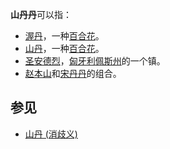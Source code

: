 '''山丹丹'''可以指：
* [[渥丹|渥丹]]，一种[[百合花|百合花]]。
* [[山丹|山丹]]，一种[[百合花|百合花]]。
* [[圣安德烈_(匈牙利)|圣安德烈]]，[[匈牙利|匈牙利]][[佩斯州|佩斯州]]的一个镇。
* [[赵本山|赵本山]]和[[宋丹丹|宋丹丹]]的组合。

==参见==
* [[山丹_(消歧义)|山丹 (消歧义)]]

{{disambig|Cat=三字物種消歧義}}